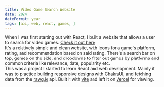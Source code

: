 ```yaml
---
title: Video Game Search Website
date: 2024
dateFormat: year
tags: [api, web, react, games, ]
---
```

When I was first starting out with React, I built a website that allows a user to search for video games. [Check it out here](https://react-game-hub-dusky.vercel.app/)
<br/>
It's a relatively simple and clean website, with icons for a game's platform, rating, and recommendation based on said rating. There's a search bar on top, genres on the side, and dropdowns to filter out games by platforms and common criteria like relevance, date, popularity etc.
<br/>
This was a project I started to learn React and web development. Mainly it was to practice building responsive designs with [ChakraUI](https://chakra-ui.com/), and fetching data from the [rawg.io](https://rawg.io/) api. Built it with [vite](https://vite.dev/) and left it on [Vercel](https://vercel.com/) for viewing.